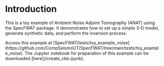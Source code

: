 # Introduction


This is a toy example of Ambient Noise Adjoint Tomography (ANAT) using the SpecFWAT package. It demonstrates how to set up a simple 3-D model, generate synthetic data, and perform the inversion process.

<Callout type='info'>
Access this example at [SpecFWAT/tests/toy_example_noise](https://github.com/CompSeismoUT/SpecFWAT/tree/main/tests/toy_example_noise).
</Callout>

<Callout type='info'>
The Jupyter notebook for preparation of this example can be downloaded [here](/create_ckb.ipynb).
</Callout>

